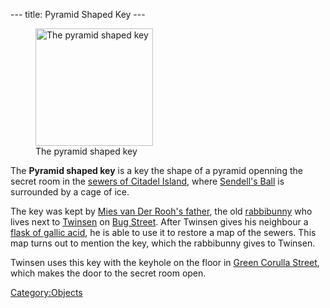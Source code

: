 ---
title: Pyramid Shaped Key
---

[[Image:Pyramid.gif|right|188px|thumb|The pyramid shaped key]]

The '''Pyramid shaped key''' is a key the shape of a pyramid openning the secret room in the [[Citadel Island sewers|sewers of Citadel Island]], where [[Sendell's Ball]] is surrounded by a cage of ice.

The key was kept by [[Mies van Der Rooh's father]], the old [[rabbibunny]] who lives next to [[Twinsen]] on [[Bug Street]]. After Twinsen gives his neighbour a [[flask of gallic acid]], he is able to use it to restore a map of the sewers. This map turns out to mention the key, which the rabbibunny gives to Twinsen.

Twinsen uses this key with the keyhole on the floor in [[Green Corulla Street]], which makes the door to the secret room open.

[[Category:Objects]]